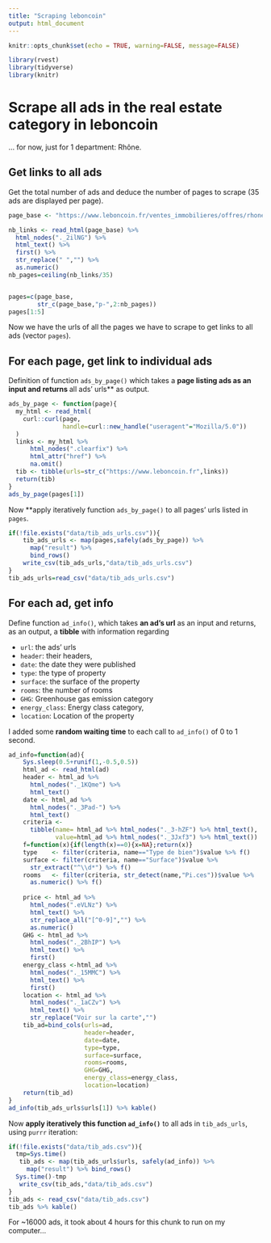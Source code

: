```yaml
---
title: "Scraping leboncoin"
output: html_document
---
```


```r
knitr::opts_chunk$set(echo = TRUE, warning=FALSE, message=FALSE)
```

```r
library(rvest)
library(tidyverse)
library(knitr)
```

# Scrape all ads in the real estate category in leboncoin

... for now, just for 1 department: Rhône.

## Get links to all ads

Get the total number of ads and deduce the number of pages to scrape (35 ads are displayed per page).

```r
page_base <- "https://www.leboncoin.fr/ventes_immobilieres/offres/rhone_alpes/rhone/"

nb_links <- read_html(page_base) %>% 
  html_nodes("._2ilNG") %>%
  html_text() %>% 
  first() %>% 
  str_replace(" ","") %>% 
  as.numeric()
nb_pages=ceiling(nb_links/35)


pages=c(page_base,
        str_c(page_base,"p-",2:nb_pages))
pages[1:5]
```
Now we have the urls of all the pages we have to scrape to get links to all ads (vector `pages`).

## For each page, get link to individual ads

Definition of function `ads_by_page()` which takes a **page listing ads as an input and returns **all ads' urls** as output.

```r
ads_by_page <- function(page){
  my_html <- read_html(
    curl::curl(page,
               handle=curl::new_handle("useragent"="Mozilla/5.0"))
  )
  links <- my_html %>%
      html_nodes(".clearfix") %>% 
      html_attr("href") %>% 
      na.omit()  
  tib <- tibble(urls=str_c("https://www.leboncoin.fr",links)) 
  return(tib)
}  
ads_by_page(pages[1])
```
Now **apply iteratively function `ads_by_page()` to all pages' urls listed in `pages`.

```r
if(!file.exists("data/tib_ads_urls.csv")){
    tib_ads_urls <- map(pages,safely(ads_by_page)) %>%
      map("result") %>% 
      bind_rows()
    write_csv(tib_ads_urls,"data/tib_ads_urls.csv")
}
tib_ads_urls=read_csv("data/tib_ads_urls.csv")
```
## For each ad, get info

Define function `ad_info()`, which takes **an ad's url** as an input and returns, as an output, a **tibble** with information regarding

- `url`: the ads' urls
- `header`: their headers,
- `date`: the date they were published
- `type`: the type of property
- `surface`: the surface of the property
- `rooms`: the number of rooms
- `GHG`: Greenhouse gas emission category
- `energy_class`: Energy class category,
- `location`: Location of the property

I added some **random waiting time** to each call to `ad_info()` of 0 to 1 second.

```r
ad_info=function(ad){
    Sys.sleep(0.5+runif(1,-0.5,0.5))
    html_ad <- read_html(ad)
    header <- html_ad %>% 
      html_nodes("._1KQme") %>% 
      html_text()
    date <- html_ad %>% 
      html_nodes("._3Pad-") %>% 
      html_text()
    criteria <- 
      tibble(name= html_ad %>% html_nodes("._3-hZF") %>% html_text(),
             value=html_ad %>% html_nodes("._3Jxf3") %>% html_text()) 
    f=function(x){if(length(x)==0){x=NA};return(x)}
    type    <- filter(criteria, name=="Type de bien")$value %>% f()
    surface <- filter(criteria, name=="Surface")$value %>%
      str_extract("^\\d*") %>% f()
    rooms   <- filter(criteria, str_detect(name,"Pi.ces"))$value %>% 
      as.numeric() %>% f()
   
    price <- html_ad %>% 
      html_nodes(".eVLNz") %>% 
      html_text() %>% 
      str_replace_all("[^0-9]","") %>% 
      as.numeric()
    GHG <- html_ad %>% 
      html_nodes("._2BhIP") %>% 
      html_text() %>% 
      first()
    energy_class <-html_ad %>% 
      html_nodes("._15MMC") %>% 
      html_text() %>% 
      first()
    location <- html_ad %>% 
      html_nodes("._1aCZv") %>% 
      html_text() %>% 
      str_replace("Voir sur la carte","")
    tib_ad=bind_cols(urls=ad,
                     header=header,
                     date=date,
                     type=type,
                     surface=surface,
                     rooms=rooms,
                     GHG=GHG,
                     energy_class=energy_class,
                     location=location)
    return(tib_ad)
}
ad_info(tib_ads_urls$urls[1]) %>% kable()
```

Now **apply iteratively this function `ad_info()`** to all ads in `tib_ads_urls`, using `purrr` iteration:

```r
if(!file.exists("data/tib_ads.csv")){
  tmp=Sys.time()
   tib_ads <- map(tib_ads_urls$urls, safely(ad_info)) %>% 
     map("result") %>% bind_rows()
  Sys.time()-tmp
   write_csv(tib_ads,"data/tib_ads.csv")
}
tib_ads <- read_csv("data/tib_ads.csv")
tib_ads %>% kable()
```

For ~16000 ads, it took about 4 hours for this chunk to run on my computer...


